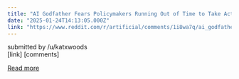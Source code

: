 ```yaml
---
title: "AI Godfather Fears Policymakers Running Out of Time to Take Action: “Unfortunately, we may not have a decade to get this right.”"
date: "2025-01-24T14:13:05.000Z"
link: "https://www.reddit.com/r/artificial/comments/1i8wa7q/ai_godfather_fears_policymakers_running_out_of/"
---
```


submitted by    /u/katxwoods  
 [link]   [comments]

[Read more](https://www.reddit.com/r/artificial/comments/1i8wa7q/ai_godfather_fears_policymakers_running_out_of/)
